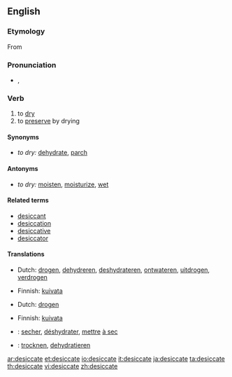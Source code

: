 ==English==

===Etymology===
From {{etyl|la|en}} {{term|desicco|dēsiccō|lang=la}}

===Pronunciation===
* {{a|UK}} {{IPA|/ˈdɛs.ɪ.keɪt/}}, {{SAMPA|/"dEs.I.keIt/}}

===Verb===
{{en-verb|desiccat|ing}}
{{transitive}}

# to [[dry]]
# to [[preserve]] by drying

====Synonyms====
* ''to dry:'' [[dehydrate]], [[parch]]

====Antonyms====
* ''to dry:'' [[moisten]], [[moisturize]], [[wet]]

====Related terms====
* [[desiccant]]
* [[desiccation]]
* [[desiccative]]
* [[desiccator]]

====Translations====
{{trans-top|to dry}}
* Dutch: [[drogen]], [[dehydreren]], [[deshydrateren]], [[ontwateren]], [[uitdrogen]], [[verdrogen]]
{{trans-mid}}
* Finnish: [[kuivata]]
{{trans-bottom}}

{{trans-top|to preserve by drying}}
* Dutch: [[drogen]]
{{trans-mid}}
* Finnish: [[kuivata]]
{{trans-bottom}}

{{checktrans-top}}
* {{ttbc|French}}: [[secher]], [[déshydrater]], [[mettre]] [[à sec]]
* {{ttbc|German}}: [[trocknen]], [[dehydratieren]]
{{checktrans-bottom}}

[[ar:desiccate]]
[[et:desiccate]]
[[io:desiccate]]
[[it:desiccate]]
[[ja:desiccate]]
[[ta:desiccate]]
[[th:desiccate]]
[[vi:desiccate]]
[[zh:desiccate]]